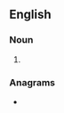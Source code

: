 {{also|setlist}}
==English==

===Noun===
{{en-noun}}

# {{alt form|en|setlist}}

===Anagrams===
* {{anagrams|en|a=eilsstt|listest|stilets|titless}}